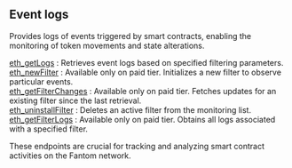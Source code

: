
<Meta
  title="Fantom event logs info | dRPC"
/>

## Event logs

Provides logs of events triggered by smart contracts, enabling the monitoring of token movements and state alterations.

[eth_getLogs](/fantom-api/eventlogs/eth_getLogs) : Retrieves event logs based on specified filtering parameters.  \
[eth_newFilter](/fantom-api/eventlogs/eth_newFilter) :  Available only on paid tier. Initializes a new filter to observe particular events.  \
[eth_getFilterChanges](/fantom-api/eventlogs/eth_getFilterChanges) : Available only on paid tier. Fetches updates for an existing filter since the last retrieval. \
[eth_uninstallFilter](/fantom-api/eventlogs/eth_uninstallFilter) :  Deletes an active filter from the monitoring list.  \
[eth_getFilterLogs](/fantom-api/eventlogs/eth_getFilterLogs) : Available only on paid tier. Obtains all logs associated with a specified filter.

These endpoints are crucial for tracking and analyzing smart contract activities on the Fantom network.

<Space h={16} />
<GetStarted />